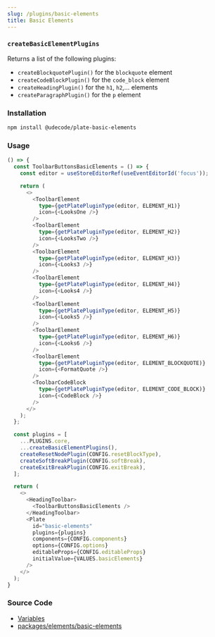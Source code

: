 ```yaml
---
slug: /plugins/basic-elements
title: Basic Elements
---
```


### `createBasicElementPlugins`

Returns a list of the following plugins:
- `createBlockquotePlugin()` for the `blockquote` element
- `createCodeBlockPlugin()` for the `code_block` element
- `createHeadingPlugin()` for the `h1`, `h2`,... elements
- `createParagraphPlugin()` for the `p` element

### Installation

```bash npm2yarn
npm install @udecode/plate-basic-elements
```

### Usage

```ts live
() => {
  const ToolbarButtonsBasicElements = () => {
    const editor = useStoreEditorRef(useEventEditorId('focus'));

    return (
      <>
        <ToolbarElement
          type={getPlatePluginType(editor, ELEMENT_H1)}
          icon={<LooksOne />}
        />
        <ToolbarElement
          type={getPlatePluginType(editor, ELEMENT_H2)}
          icon={<LooksTwo />}
        />
        <ToolbarElement
          type={getPlatePluginType(editor, ELEMENT_H3)}
          icon={<Looks3 />}
        />
        <ToolbarElement
          type={getPlatePluginType(editor, ELEMENT_H4)}
          icon={<Looks4 />}
        />
        <ToolbarElement
          type={getPlatePluginType(editor, ELEMENT_H5)}
          icon={<Looks5 />}
        />
        <ToolbarElement
          type={getPlatePluginType(editor, ELEMENT_H6)}
          icon={<Looks6 />}
        />
        <ToolbarElement
          type={getPlatePluginType(editor, ELEMENT_BLOCKQUOTE)}
          icon={<FormatQuote />}
        />
        <ToolbarCodeBlock
          type={getPlatePluginType(editor, ELEMENT_CODE_BLOCK)}
          icon={<CodeBlock />}
        />
      </>
    );
  };

  const plugins = [
    ...PLUGINS.core,
    ...createBasicElementPlugins(),
    createResetNodePlugin(CONFIG.resetBlockType),
    createSoftBreakPlugin(CONFIG.softBreak),
    createExitBreakPlugin(CONFIG.exitBreak),
  ];

  return (
    <>
      <HeadingToolbar>
        <ToolbarButtonsBasicElements />
      </HeadingToolbar>
      <Plate
        id="basic-elements"
        plugins={plugins}
        components={CONFIG.components}
        options={CONFIG.options}
        editableProps={CONFIG.editableProps}
        initialValue={VALUES.basicElements}
      />
    </>
  );
}
```

### Source Code

- [Variables](https://github.com/udecode/plate/blob/main/docs/src/live/live.tsx)
- [packages/elements/basic-elements](https://github.com/udecode/plate/tree/main/packages/elements/basic-elements/src)
